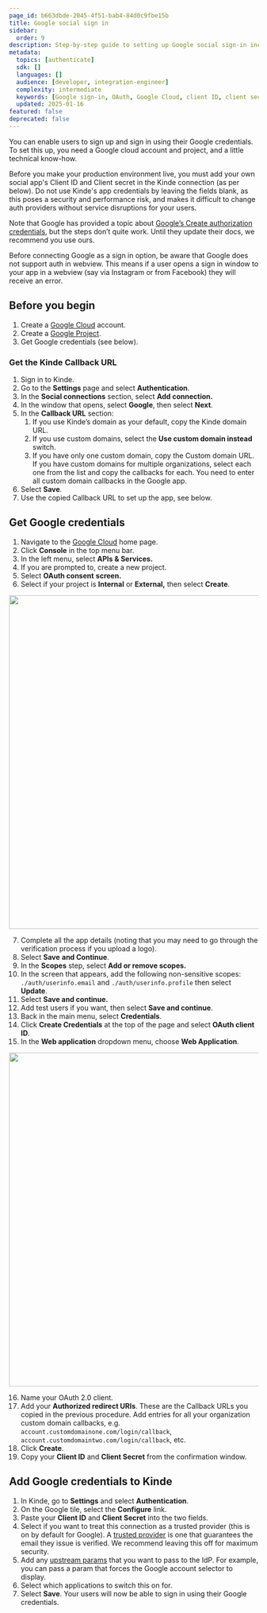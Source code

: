 ```yaml
---
page_id: b663dbde-2045-4f51-bab4-84d0c9fbe15b
title: Google social sign in
sidebar:
  order: 9
description: Step-by-step guide to setting up Google social sign-in including Google Cloud project setup, OAuth credentials, and Kinde integration.
metadata:
  topics: [authenticate]
  sdk: []
  languages: []
  audience: [developer, integration-engineer]
  complexity: intermediate
  keywords: [Google sign-in, OAuth, Google Cloud, client ID, client secret, callback URL, webview limitations]
  updated: 2025-01-16
featured: false
deprecated: false
---
```


You can enable users to sign up and sign in using their Google credentials. To set this up, you need a Google cloud account and project, and a little technical know-how.

<Aside type="warning" title="Social sign in for production environments">

Before you make your production environment live, you must add your own social app's Client ID and Client secret in the Kinde connection (as per below). Do not use Kinde's app credentials by leaving the fields blank, as this poses a security and performance risk, and makes it difficult to change auth providers without service disruptions for your users.

</Aside>

Note that Google has provided a topic about [Google’s Create authorization credentials](https://developers.google.com/identity/sign-in/web/sign-in#create_authorization_credentials), but the steps don’t quite work. Until they update their docs, we recommend you use ours.

<Aside title="Google does not allow sign in auth to work in webview">

Before connecting Google as a sign in option, be aware that Google does not support auth in webview. This means if a user opens a sign in window to your app in a webview (say via Instagram or from Facebook) they will receive an error.

</Aside>

## **Before you begin**

1. Create a [Google Cloud](https://cloud.google.com/) account.
2. Create a [Google Project](https://cloud.google.com/resource-manager/docs/creating-managing-projects#console).
3. Get Google credentials (see below).

### **Get the Kinde Callback URL**

1. Sign in to Kinde.
2. Go to the **Settings** page and select **Authentication**.
3. In the **Social connections** section, select **Add connection.**
4. In the window that opens, select **Google**, then select **Next**.
5. In the **Callback URL** section:
   1. If you use Kinde’s domain as your default, copy the Kinde domain URL.
   2. If you use custom domains, select the **Use custom domain instead** switch.
   3. If you have only one custom domain, copy the Custom domain URL. If you have custom domains for multiple organizations, select each one from the list and copy the callbacks for each. You need to enter all custom domain callbacks in the Google app.
6. Select **Save**.
7. Use the copied Callback URL to set up the app, see below.

## **Get Google credentials**

1. Navigate to the [Google Cloud](https://cloud.google.com/) home page.
2. Click **Console** in the top menu bar.
3. In the left menu, select **APIs & Services.**
4. If you are prompted to, create a new project.
5. Select **OAuth consent** **screen.**
6. Select if your project is **Internal** or **External,** then select **Create**.

<img
  src="https://imagedelivery.net/skPPZTHzSlcslvHjesZQcQ/412af691-19cd-45b2-3af7-f5db15677a00/public"
  alt=""
  width="672px"
  height="auto"
  fetchpriority="low"
  loading="lazy"
  decoding="async"
/>

7. Complete all the app details (noting that you may need to go through the verification process if you upload a logo).
8. Select **Save** **and Continue**.
9. In the **Scopes** step, select **Add or remove scopes.**
10. In the screen that appears, add the following non-sensitive scopes: `./auth/userinfo.email` and `./auth/userinfo.profile` then select **Update**.
11. Select **Save and continue.**
12. Add test users if you want, then select **Save and continue**.
13. Back in the main menu, select **Credentials**.
14. Click **Create Credentials** at the top of the page and select **OAuth client ID**.
15. In the **Web application** dropdown menu, choose **Web Application**.

<img
  src="https://imagedelivery.net/skPPZTHzSlcslvHjesZQcQ/3518f0a9-6232-41b8-2e37-0293fed41200/public"
  alt=""
  width="672px"
  height="auto"
  fetchpriority="low"
  loading="lazy"
  decoding="async"
/>

16. Name your OAuth 2.0 client.
17. Add your **Authorized redirect URIs**. These are the Callback URLs you copied in the previous procedure. Add entries for all your organization custom domain callbacks, e.g. `account.customdomainone.com/login/callback`, `account.customdomaintwo.com/login/callback`, etc.
18. Click **Create**.
19. Copy your **Client ID** and **Client Secret** from the confirmation window.

## **Add Google credentials to Kinde**

1. In Kinde, go to **Settings** and select **Authentication**.
2. On the Google tile, select the **Configure** link.
3. Paste your **Client ID** and **Client Secret** into the two fields.
4. Select if you want to treat this connection as a trusted provider (this is on by default for Google). A [trusted provider](/authenticate/about-auth/identity-and-verification/) is one that guarantees the email they issue is verified. We recommend leaving this off for maximum security.
5. Add any [upstream params](/authenticate/auth-guides/pass-params-idp/) that you want to pass to the IdP. For example, you can pass a param that forces the Google account selector to display.
6. Select which applications to switch this on for.
7. Select **Save**. Your users will now be able to sign in using their Google credentials.
